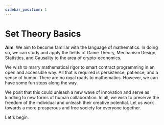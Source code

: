 ```yaml
---
sidebar_position: 1
---
```


# Set Theory Basics

**Aim**: We aim to become familiar with the language of mathematics.
In doing so, we can study and apply the fields of Game Theory, Mechanism Design, Statistics, and Causality
to the area of crypto-economics.

We wish to marry mathematical rigor to smart contract programming in an open and accessible way.
All that is required is persistence, patience, and a sense of humor. There are no royal roads to mathematics.
However, we can have some fun stops along the way.

We posit that this could unleash a new wave of innovation and serve as kindling to new forms of human collaboration.
In all, we wish to preserve the freedom of the individual and unleash their creative potential.
Let us work towards a more prosperous and free society for everyone together.

Let's begin.
